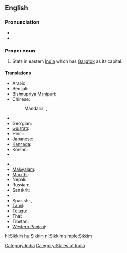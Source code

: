 ==English==
{{wikipedia}}

===Pronunciation===
* {{IPA|/ˈsik.im/}}
* {{audio|Lif-Sikkim.ogg|Audio (Limbu)}}

===Proper noun===
{{en-proper noun}}

# State in eastern [[India]] which has [[Gangtok]] as its capital.
{{rft|fragment=Sikkim}}

====Translations====
{{trans-top|state in eastern India which has Gangtok as its capital}}
* Arabic: {{t|ar|سيكيم|m|tr=sikiim}}
* Bengali: {{t|bn|সিক্কিম|sc=Beng|xs=Bengali}}
* [[Bishnupriya Manipuri]]: {{tø|bpy|সিকিম}}
* Chinese:
*: Mandarin: {{t|cmn|錫金|tr=Xī​jīn​|sc=Hani}}, {{t|cmn|锡金邦|sc=Hani}}
* {{trreq|Dzongkha}}
* Georgian: {{t|ka|სიკიმი|tr=sikimi|sc=Geor|xs=Georgian}}
* [[Gujarati]]: {{t|gu|સિક્કિમ|sc=Gujr|xs=Gujarati}}
* Hindi: {{t+|hi|सिक्किम|tr=sikkim|xs=Hindi}}
* Japanese: {{t|ja|シッキム州}}
* [[Kannada]]: {{t|kn|ಸಿಕ್ಕಿಂ|sc=Knda|xs=Kannada}}
* Korean: {{t|ko|시킴 주|tr=sikim ju|sc=Hang}}
* {{trreq|Lepcha}}
{{trans-mid}}
* {{trreq|Limbu}}
* [[Malayalam]]: {{t|ml|സിക്കിം|sc=Mlym|xs=Malayalam}}
* [[Marathi]]: {{t-|mr|सिक्किम|sc=Deva|xs=Marathi}}
* Nepali: {{t+|ne|सिक्किम|sc=Deva|xs=Nepali}}
* Russian: {{t|ru|Сикким|m|tr=Sikkím}}
* Sanskrit: {{t-|sa|सिक्किम|xs=Sanskrit}}
* {{trreq|Sikkimese}}
* Spanish: {{t-|es|Sikkim}}, {{t|es|Sikín}}
* [[Tamil]]: {{t|ta|சிக்கிம்|tr=sikkim|xs=Tamil}}
* [[Telugu]]: {{t|te|సిక్కిం}}
* Thai: {{t|th|รัฐสิกขิม}}
* Tibetan: {{tø|bo|འབྲས་ལྗོངས|tr='bras ljongs|sc=Tibt|xs=Tibetan}}
* [[Western Panjabi]]: {{tø|pnb|سکم}}
{{trans-bottom}}

[[Category:India]]
[[Category:States of India]]

[[hi:Sikkim]]
[[hu:Sikkim]]
[[nl:Sikkim]]
[[simple:Sikkim]]